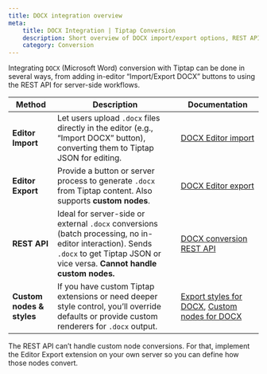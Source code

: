 ```yaml
---
title: DOCX integration overview
meta:
    title: DOCX Integration | Tiptap Conversion
    description: Short overview of DOCX import/export options, REST API usage, and customizations for Tiptap
    category: Conversion
---
```



Integrating `DOCX` (Microsoft Word) conversion with Tiptap can be done in several ways, from adding in-editor “Import/Export DOCX” buttons to using the REST API for server-side workflows.

| Method                    | Description                                                                                                                                                                         | Documentation                                                                                                                                          |
|---------------------------|-------------------------------------------------------------------------------------------------------------------------------------------------------------------------------------|--------------------------------------------------------------------------------------------------------------------------------------------------------|
| **Editor Import**         | Let users upload `.docx` files directly in the editor (e.g., “Import DOCX” button), converting them to Tiptap JSON for editing.                                                     | [DOCX Editor import](/conversion/import-export/docx/editor-import)                                                                                     |
| **Editor Export**         | Provide a button or server process to generate `.docx` from Tiptap content. Also supports **custom nodes**.                                                                         | [DOCX Editor export](/conversion/import-export/docx/editor-export)                                                                                     |
| **REST API**              | Ideal for server-side or external `.docx` conversions (batch processing, no in-editor interaction). Sends `.docx` to get Tiptap JSON or vice versa. **Cannot handle custom nodes.** | [DOCX conversion REST API](/conversion/import-export/docx/rest-api)                                                                                    |
| **Custom nodes & styles** | If you have custom Tiptap extensions or need deeper style control, you’ll override defaults or provide custom renderers for `.docx` output.                                         | [Export styles for DOCX](/conversion/import-export/docx/export-styles), [Custom nodes for DOCX](/conversion/import-export/docx/custom-node-conversion) |

<Callout title="Custom nodes note" variant="hint">
    The REST API can’t handle custom node conversions. For that, implement the Editor Export extension on your own server so you can define how those nodes convert.
</Callout>